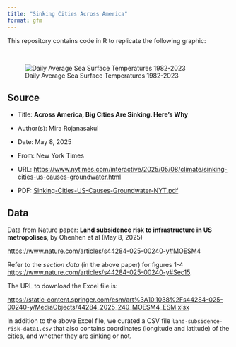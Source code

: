 ```yaml
---
title: "Sinking Cities Across America"
format: gfm
---
```


This repository contains code in R to replicate the following graphic:

\

![Daily Average Sea Surface Temperatures 1982-2023](source/sinking-cities.png)


## Source

- Title: __Across America, Big Cities Are Sinking. Here's Why__

- Author(s): Mira Rojanasakul

- Date: May 8, 2025

- From: New York Times

- URL: <https://www.nytimes.com/interactive/2025/05/08/climate/sinking-cities-us-causes-groundwater.html>

- PDF: [Sinking-Cities-US-Causes-Groundwater-NYT.pdf](source/Sinking-Cities-US-Causes-Groundwater-NYT.pdf)



## Data

Data from Nature paper: __Land subsidence risk to infrastructure in US metropolises__,
by Ohenhen et al (May 8, 2025)

<https://www.nature.com/articles/s44284-025-00240-y#MOESM4>
 
Refer to the _section data_ (in the above paper) for figures 1-4 <https://www.nature.com/articles/s44284-025-00240-y#Sec15>.

The URL to download the Excel file is:

<https://static-content.springer.com/esm/art%3A10.1038%2Fs44284-025-00240-y/MediaObjects/44284_2025_240_MOESM4_ESM.xlsx>

In addition to the above Excel file, we curated a CSV file
`land-subsidence-risk-data1.csv`  that also contains coordinates (longitude and
latitude) of the cities, and whether they are sinking or not.

